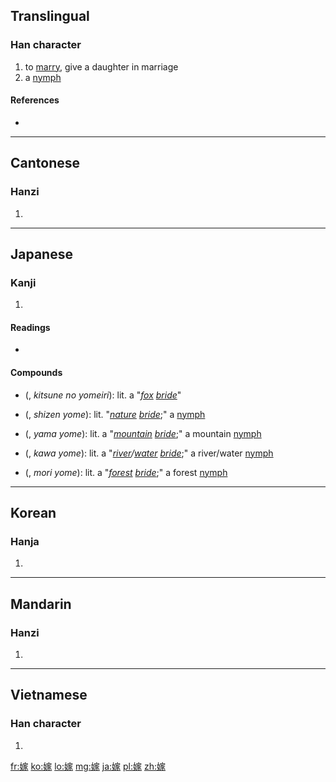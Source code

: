 ==Translingual==

===Han character===
{{Han char|rn=38|rad=女|as=10|sn=13|four=4343<sub>2</sub>|canj=女十一人 (VJMO)|ids=⿰[[女]][[家]]}}

# to [[marry]], give a daughter in marriage
# a [[nymph]]

====References====
* {{Han ref|kx=0268.330|dkj=06602|dj=0536.070|hdz=21073.110|uh=5AC1|ud=23233|bh=B6F9|bd=46841}}

----

==Cantonese==

===Hanzi===
{{yue-hanzi|jyut=|y=ga3}}

# {{defn|lang=yue|sort=女10}}

----

==Japanese==

===Kanji===
{{ja-kanji|grade=c|rs=女10}}

# {{defn|lang=ja|sort=女10}}

====Readings====
* {{ja-readings|on={{l|ja|か}} (ka), {{l|ja|け}} (ke)|kun={{l|ja|とつぐ}} (totsugu), {{l|ja|よめ}} (yome)}}

====Compounds====
* {{l|ja|狐の嫁入り}} ({{l|ja|きつねのよめいり}}, ''kitsune no yomeiri''): lit. a "''[[fox]] [[bride]]''"
* {{l|ja|自然嫁}} ({{l|ja|しぜんよめ}}, ''shizen yome''): lit. "''[[nature]] [[bride]]'';" a [[nymph]]
* {{l|ja|山嫁}} ({{l|ja|やまよめ}}, ''yama yome''): lit. a "''[[mountain]] [[bride]]'';" a mountain [[nymph]]
* {{l|ja|川嫁}} ({{l|ja|かわよめ}}, ''kawa yome''): lit. a "''[[river]]/[[water]] [[bride]]'';" a river/water [[nymph]]
* {{l|ja|森嫁}} ({{l|ja|もりよめ}}, ''mori yome''): lit. a "''[[forest]] [[bride]]'';" a forest [[nymph]]

----

==Korean==

===Hanja===
{{ko-hanja|hangeul=[[가]]|rv=ga|mr=ka}}

# {{defn|lang=ko|sort=女10}}

----

==Mandarin==

===Hanzi===
{{cmn-hanzi|pin=[[jià]] ([[jia4]])|wg=chia<sup>4</sup>}}

# {{defn|lang=cmn|sort=女10}}

----

==Vietnamese==

===Han character===
{{vi-hantu|[[giá]], [[gả]], [[gá]]|rs=女10}}

# {{defn|lang=vi|sort=女10}}

[[fr:嫁]]
[[ko:嫁]]
[[lo:嫁]]
[[mg:嫁]]
[[ja:嫁]]
[[pl:嫁]]
[[zh:嫁]]